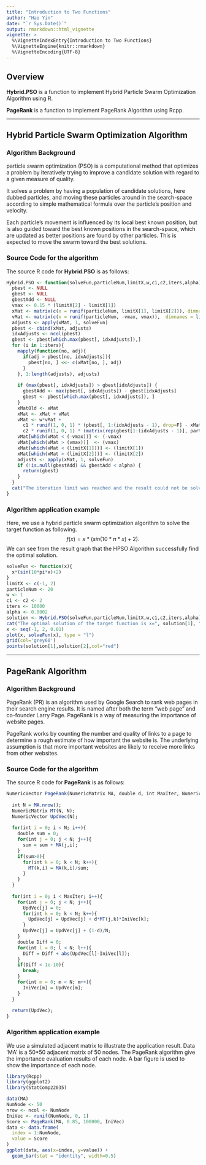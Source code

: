 ```yaml
---
title: "Introduction to Two Functions"
author: "Hao Yin"
date: "`r Sys.Date()`"
output: rmarkdown::html_vignette
vignette: >
  %\VignetteIndexEntry{Introduction to Two Functions}
  %\VignetteEngine{knitr::rmarkdown}
  %\VignetteEncoding{UTF-8}
---
```


## Overview

__Hybrid.PSO__ is a function to implement Hybrid Particle Swarm Optimization Algorithm using R.

__PageRank__ is a function to implement PageRank Algorithm using Rcpp.

---

## Hybrid Particle Swarm Optimization Algorithm

### Algorithm Background

particle swarm optimization (PSO) is a computational method that optimizes a problem by iteratively trying to improve a candidate solution with regard to a given measure of quality. 

It solves a problem by having a population of candidate solutions, here dubbed particles, and moving these particles around in the search-space according to simple mathematical formula over the particle's position and velocity. 

Each particle's movement is influenced by its local best known position, but is also guided toward the best known positions in the search-space, which are updated as better positions are found by other particles. This is expected to move the swarm toward the best solutions.


### Source Code for the algorithm

The source R code for __Hybrid.PSO__ is as follows: 

```r
Hybrid.PSO <- function(solveFun,particleNum,limitX,w,c1,c2,iters,alpha){
  pbest <- NULL
  gbest <- NULL
  gbestAdd <- NULL
  vmax <- 0.15 * (limitX[2] - limitX[1])
  xMat <- matrix(c(x = runif(particleNum, limitX[1], limitX[2])), dimnames = list(NULL, c("x")))
  vMat <- matrix(c(x = runif(particleNum, -vmax, vmax)),  dimnames = list(NULL, c("x")))
  adjusts <- apply(xMat, 1, solveFun)
  pbest <- cbind(xMat, adjusts)
  idxAdjusts <- ncol(pbest)
  gbest <- pbest[which.max(pbest[, idxAdjusts]),]
  for (i in 1:iters){
    mapply(function(no, adj){
      if(adj > pbest[no, idxAdjusts]){
        pbest[no, ] <<- c(xMat[no, ], adj)
      }
    }, 1:length(adjusts), adjusts)
    
    if (max(pbest[, idxAdjusts]) > gbest[idxAdjusts]) {
      gbestAdd <- max(pbest[, idxAdjusts]) - gbest[idxAdjusts]
      gbest <- pbest[which.max(pbest[, idxAdjusts]), ]
    }
    xMatOld <- xMat
    xMat <- xMat + vMat
    vMat <- w*vMat +  
      c1 * runif(1, 0, 1) * (pbest[, 1:(idxAdjusts - 1), drop=F] - xMatOld) + 
      c2 * runif(1, 0, 1) * (matrix(rep(gbest[1:(idxAdjusts - 1)], particleNum), ncol = idxAdjusts - 1 , byrow = T)-xMatOld) 
    vMat[which(vMat < (-vmax))] <- (-vmax)
    vMat[which(vMat > (vmax))]  <- (vmax)
    xMat[which(xMat < (limitX[1]))] <- (limitX[1])
    xMat[which(xMat > (limitX[2]))] <- (limitX[2])
    adjusts <- apply(xMat, 1, solveFun)
    if (!is.null(gbestAdd) && gbestAdd < alpha) {
      return(gbest)
    }
  }
  cat("The iteration limit was reached and the result could not be solved")
}

```

### Algorithm application example

Here, we use a hybrid particle swarm optimization algorithm to solve the target function as following.
$$
f(x) = x*(sin(10*\pi*x)+2).
$$
We can see from the result graph that the HPSO Algorithm successfully find the optimal solution. 

```r
solveFun <- function(x){
  x*(sin(10*pi*x)+2)
}
limitX <- c(-1, 2) 
particleNum <- 20 
w <- 1          
c1 <- c2 <- 2   
iters <- 10000  
alpha <- 0.0002
solution <- Hybrid.PSO(solveFun,particleNum,limitX,w,c1,c2,iters,alpha)
cat("The optimal solution of the target function is x=", solution[1], ", f(x)=",solution[2], ".")
x <- seq(-1, 2, 0.01)
plot(x, solveFun(x), type = "l")
grid(col='grey60')
points(solution[1],solution[2],col="red")
```

---

## PageRank Algorithm

### Algorithm Background

PageRank (PR) is an algorithm used by Google Search to rank web pages in their search engine results. It is named after both the term "web page" and co-founder Larry Page. PageRank is a way of measuring the importance of website pages. 

PageRank works by counting the number and quality of links to a page to determine a rough estimate of how important the website is. The underlying assumption is that more important websites are likely to receive more links from other websites.

### Source Code for the algorithm

The source R code for __PageRank__ is as follows: 

```r
NumericVector PageRank(NumericMatrix MA, double d, int MaxIter, NumericVector IniVec){
  
  int N = MA.nrow();
  NumericMatrix MT(N, N);
  NumericVector UpdVec(N);
  
  for(int i = 0; i < N; i++){
    double sum = 0;
    for(int j = 0; j < N; j++){
      sum = sum + MA(j,i);
    }
    if(sum>0){
      for(int k = 0; k < N; k++){
        MT(k,i) = MA(k,i)/sum;
      }
    }
  }
  
  for(int i = 0; i < MaxIter; i++){
    for(int j = 0; j < N; j++){
      UpdVec[j] = 0;
      for(int k = 0; k < N; k++){
        UpdVec[j] = UpdVec[j] + d*MT(j,k)*IniVec[k];
      }
      UpdVec[j] = UpdVec[j] + (1-d)/N;
    }
    double Diff = 0;
    for(int l = 0; l < N; l++){
      Diff = Diff + abs(UpdVec[l]-IniVec[l]);
    }
    if(Diff < 1e-10){
      break;
    }
    for(int m = 0; m < N; m++){
      IniVec[m] = UpdVec[m];
    }
  }
  
  return(UpdVec);
}
```

### Algorithm application example

We use a simulated adjacent matrix to illustrate the application result. Data 'MA' is a 50*50 adjacent matrix of 50 nodes. The PageRank algorithm give the importance evaluation results of each node. A bar figure is used to show the importance of each node.  

```r
library(Rcpp)
library(ggplot2)
library(StatComp22035)

data(MA)
NumNode <- 50
nrow <- ncol <- NumNode
IniVec <- runif(NumNode, 0, 1)
Score <- PageRank(MA, 0.85, 100000, IniVec)
data <- data.frame(
  index = 1:NumNode,  
  value = Score
)
ggplot(data, aes(x=index, y=value)) + 
  geom_bar(stat = "identity", width=0.5)

```